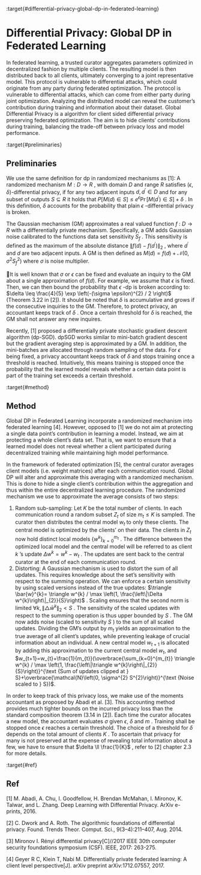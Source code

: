 :target{#differential-privacy-global-dp-in-federated-learning}

# Differential Privacy: Global DP in Federated Learning

In federated learning, a trusted curator aggregates parameters optimized
in decentralized fashion by multiple clients. The resulting model is
then distributed back to all clients, ultimately converging to a joint
representative model. This protocol is vulnerable to differential
attacks, which could originate from any party during federated
optimization. The protocol is vulnerable to differential attacks, which
can come from either party during joint optimization. Analyzing the
distributed model can reveal the customer’s contribution during training
and information about their dataset. Global Differential Privacy is a
algorithm for client sided differential privacy preserving federated
optimization. The aim is to hide clients’ contributions during training,
balancing the trade-off between privacy loss and model performance.

:target{#preliminaries}

## Preliminaries

We use the same definition for dp in randomized mechanisms as \[1]: A
randomized mechanism <InlineMath>$M: D \rightarrow R$</InlineMath> , with domain <InlineMath>$D$</InlineMath>
and range <InlineMath>$R$</InlineMath> satisfies <InlineMath>$(\epsilon, \delta)$</InlineMath>-differential
privacy, if for any two adjacent inputs <InlineMath>$d, d^{\prime} \in D$</InlineMath>
and for any subset of outputs <InlineMath>$S \subseteq R$</InlineMath> it holds that
<InlineMath>$P[M(d) \in S] \leq e^{\epsilon} \operatorname{Pr}\left[M\left(d^{\prime}\right) \in S\right]+\delta$</InlineMath>
. In this definition, <InlineMath>$\delta$</InlineMath> accounts for the
probability that plain <InlineMath>$\epsilon$</InlineMath> -differential privacy is broken.

The Gaussian mechanism (GM) approximates a real valued
function <InlineMath>$f$</InlineMath> : <InlineMath>$D \rightarrow R$</InlineMath> with a differentially
private mechanism. Specifically, a GM adds Gaussian noise calibrated to
the functions data set sensitivity <InlineMath>$S_{f}$</InlineMath> . This sensitivity is
defined as the maximum of the absolute distance
<InlineMath>$\left\|f(d)-f\left(d^{\prime}\right)\right\|_{2}$</InlineMath> , where
<InlineMath>$d^{\prime}$</InlineMath> and <InlineMath>$d$</InlineMath> are two adjacent inputs. A GM is then defined
as <InlineMath>$M(d)=f(d)+\mathcal{N}\left(0, \sigma^{2} S_{f}^{2}\right)$</InlineMath> where <InlineMath>$\sigma$</InlineMath> is noise multiplier.

It is well known that <InlineMath>$\sigma$</InlineMath> or <InlineMath>$\epsilon$</InlineMath> can be fixed and evaluate an inquiry to the GM about a single approximation of
<InlineMath>$f(d)$</InlineMath>. For example, we assume that <InlineMath>$\epsilon$</InlineMath> is fixed. Then, we can then bound the probability that <InlineMath>$\epsilon$</InlineMath> -dp is
broken according to: <InlineMath>$\delta \leq \frac{4}{5} \exp \left(-(\sigma \epsilon)^{2} / 2 \right)$</InlineMath>
(Theorem 3.22 in \[2]). It should be noted that <InlineMath>$\delta$</InlineMath> is
accumulative and grows if the consecutive inquiries to the GM.
Therefore, to protect privacy, an accountant keeps track of
<InlineMath>$\delta$</InlineMath> . Once a certain threshold for <InlineMath>$\delta$</InlineMath> is reached,
the GM shall not answer any new inquires.

Recently, \[1] proposed a differentially private stochastic gradient
descent algorithm (dp-SGD). dpSGD works similar to mini-batch gradient
descent but the gradient averaging step is approximated by a GM. In
addition, the mini-batches are allocated through random sampling of the
data. For <InlineMath>$\epsilon$</InlineMath> being fixed, a privacy accountant keeps track
of <InlineMath>$\delta$</InlineMath> and stops training once a threshold is reached.
Intuitively, this means training is stopped once the probability that
the learned model reveals whether a certain data point is part of the
training set exceeds a certain threshold.

:target{#method}

## Method

Global DP in Federated Learning incorporate a randomized mechanism into
federated learning \[4]. However, opposed to \[1] we do not aim at
protecting a single data point’s contribution in learning a model.
Instead, we aim at protecting a whole client’s data set. That is, we
want to ensure that a learned model does not reveal whether a client
participated during decentralized training while maintaining high model
performance.

In the framework of federated optimization \[5], the central curator
averages client models (i.e. weight matrices) after each communication
round. Global DP will alter and approximate this averaging with a randomized mechanism. This is done to hide a single
client’s contribution within the aggregation and thus within the entire
decentralized learning procedure. The randomized mechanism we use to
approximate the average consists of two steps:

1. Random sub-sampling: Let <InlineMath>$K$</InlineMath> be the total number of clients. In each
   communication round a random subset <InlineMath>$Z_{t}$</InlineMath> of size
   <InlineMath>$m_{t} \leq K$</InlineMath> is sampled. The curator then distributes the
   central model <InlineMath>$w_{t}$</InlineMath> to only these clients. The central model
   is optimized by the clients’ on their data. The clients in <InlineMath>$Z_{t}$</InlineMath>
   now hold distinct local models <InlineMath>$\left\{w^{k}\right\}_{k=0}^{m_{t}}$</InlineMath> . The
   difference between the optimized local model and the central model
   will be referred to as client <InlineMath>$k$</InlineMath> ’s update
   <InlineMath>$\Delta w^{k}=w^{k}-w_{t}$</InlineMath> . The updates are sent back to the
   central curator at the end of each communication round.
2. Distorting: A Gaussian mechanism is used to distort the sum of all
   updates. This requires knowledge about the set’s sensitivity with
   respect to the summing operation. We can enforce a certain
   sensitivity by using scaled versions instead of the true updates:
   <InlineMath>$\triangle \bar{w}^{k}= \triangle w^{k} / \max \left(1, \frac{\left\|\Delta w^{k}\right\|_{2}}{S}\right)$</InlineMath>
   . Scaling ensures that the second norm is limited
   <InlineMath>$\forall k,\left\|\triangle \bar{w}^{k}\right\|_{2}<S$</InlineMath> . The
   sensitivity of the scaled updates with respect to the summing
   operation is thus upper bounded by <InlineMath>$S$</InlineMath> . The GM now adds noise
   (scaled to sensitivity <InlineMath>$S$</InlineMath> ) to the sum of all scaled updates.
   Dividing the GM’s output by <InlineMath>$m_{t}$</InlineMath> yields an approximation to
   the true average of all client’s updates, while preventing leakage of
   crucial information about an individual. A new central model
   <InlineMath>$w_{t+1}$</InlineMath> is allocated by adding this approximation to the
   current central model <InlineMath>$w_{t}$</InlineMath>, and
   <InlineMath>$w_{t+1}=w_{t}+\frac{1}{m_{t}}(\overbrace{\sum_{k=0}^{m_{t}} \triangle w^{k} / \max \left(1, \frac{\left\|\triangle w^{k}\right\|_{2}}{S}\right)}^{\text {Sum of updates clipped at } S}+\overbrace{\mathcal{N}\left(0, \sigma^{2} S^{2}\right)}^{\text {Noise scaled to } S})$</InlineMath>.

In order to keep track of this privacy loss, we make use of the moments
accountant as proposed by Abadi et al. \[3]. This accounting method
provides much tighter bounds on the incurred privacy loss than the
standard composition theorem (3.14 in \[2]). Each time the curator
allocates a new model, the accountant evaluates <InlineMath>$\sigma$</InlineMath> given
<InlineMath>$\epsilon$</InlineMath>, <InlineMath>$\delta$</InlineMath> and <InlineMath>$m$</InlineMath> . Training shall be
stopped once <InlineMath>$\epsilon$</InlineMath> reaches a certain threshold. The
choice of a threshold for <InlineMath>$\delta$</InlineMath> depends on the total amount of
clients <InlineMath>$K$</InlineMath> . To ascertain that privacy for many is not preserved
at the expense of revealing total information about a few, we have to
ensure that <InlineMath>$\delta \ll \frac{1}{K}$</InlineMath> , refer to \[2] chapter 2.3
for more details.

:target{#ref}

## Ref

\[1] M. Abadi, A. Chu, I. Goodfellow, H. Brendan McMahan, I. Mironov, K.
Talwar, and L. Zhang. Deep Learning with Differential Privacy. ArXiv
e-prints, 2016.

\[2] C. Dwork and A. Roth. The algorithmic foundations of differential
privacy. Found. Trends Theor. Comput. Sci., 9(3–4):211–407, Aug. 2014.

\[3] Mironov I. Rényi differential privacy\[C]//2017 IEEE 30th computer
security foundations symposium (CSF). IEEE, 2017: 263-275.

\[4] Geyer R C, Klein T, Nabi M. Differentially private federated
learning: A client level perspective\[J]. arXiv preprint
arXiv:1712.07557, 2017.
